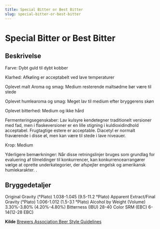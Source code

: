 ```yaml
---
title: Special Bitter or Best Bitter
slug: special-bitter-or-best-bitter
---
```

# Special Bitter or Best Bitter

## Beskrivelse
Farve: Dybt guld til dybt kobber

Klarhed: Afkøling er acceptabelt ved lave temperaturer

Oplevet malt Aroma og smag: Medium resterende maltsødme bør være til stede

Oplevet humlearoma og smag: Meget lav til medium efter bryggerens skøn

Oplevet bitterhed: Medium og ikke hård

Fermenteringsegenskaber: Lav kulsyre kendetegner traditionelt versioner med fad, men i flaskeversioner er en lille stigning i kuldioxidindhold acceptabel. Frugtagtige estere er acceptable. Diacetyl er normalt fraværende i disse øl, men kan være til stede i lave niveauer.

Krop: Medium

Yderligere bemærkninger: Når disse retningslinjer bruges som grundlag for evaluering af tilmeldinger til konkurrencer, kan konkurrencearrangører vælge at oprette underkategorier, der afspejler engelsk og amerikansk humlekarakter. .




## Bryggedetaljer
Original Gravity (°Plato) 1.038-1.045 (9.5-11.2 °Plato)
Apparent Extract/Final Gravity (°Plato) 1.006-1.012 (1.5-3.1 °Plato)
Alcohol by Weight (Volume) 3.30%-3.80% (4.20%-4.80%)
Bitterness (IBU) 28-40
Color SRM (EBC) 6-14(12-28 EBC)					



**Kilde**
[Brewers Association Beer Style Guidelines](https://www.brewersassociation.org/)
